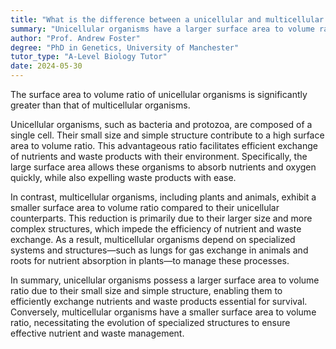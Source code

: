 ```yaml
---
title: "What is the difference between a unicellular and multicellular organism's surface area to volume ratio?"
summary: "Unicellular organisms have a larger surface area to volume ratio compared to multicellular organisms, which affects their efficiency in nutrient absorption and waste elimination."
author: "Prof. Andrew Foster"
degree: "PhD in Genetics, University of Manchester"
tutor_type: "A-Level Biology Tutor"
date: 2024-05-30
---
```


The surface area to volume ratio of unicellular organisms is significantly greater than that of multicellular organisms.

Unicellular organisms, such as bacteria and protozoa, are composed of a single cell. Their small size and simple structure contribute to a high surface area to volume ratio. This advantageous ratio facilitates efficient exchange of nutrients and waste products with their environment. Specifically, the large surface area allows these organisms to absorb nutrients and oxygen quickly, while also expelling waste products with ease.

In contrast, multicellular organisms, including plants and animals, exhibit a smaller surface area to volume ratio compared to their unicellular counterparts. This reduction is primarily due to their larger size and more complex structures, which impede the efficiency of nutrient and waste exchange. As a result, multicellular organisms depend on specialized systems and structures—such as lungs for gas exchange in animals and roots for nutrient absorption in plants—to manage these processes.

In summary, unicellular organisms possess a larger surface area to volume ratio due to their small size and simple structure, enabling them to efficiently exchange nutrients and waste products essential for survival. Conversely, multicellular organisms have a smaller surface area to volume ratio, necessitating the evolution of specialized structures to ensure effective nutrient and waste management.
    